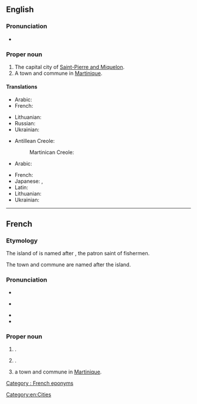 {{also|saint-pierre}}
==English==

===Pronunciation===
* {{IPA|en|/ˌsæ̃ piˈɛə(ɹ)/|/ˌseɪnt piˈɛə(ɹ)/}}

===Proper noun===
{{en-proper noun}}

# The capital city of [[Saint-Pierre and Miquelon]].
# A town and commune in [[Martinique]].

====Translations====
{{trans-top|capital city of Saint-Pierre and Miquelon}}
* Arabic: {{t|ar|سان بيير|tr=sān byir}}
* French: {{t+|fr|Saint-Pierre|m}}
{{trans-mid}}
* Lithuanian: {{t|lt|Sen Pjeras}}
* Russian: {{t|ru|Сен-Пьер|m}}
* Ukrainian: {{t|uk|Сен-П'єр|m}}
{{trans-bottom}}
{{trans-top|commune in Martinique}}
* Antillean Creole:
*: Martinican Creole: {{t|gcf|Senpiè|m}}
* Arabic: {{t|ar|سان بيير|tr=sān byir}}
{{trans-mid}}
* French: {{t+|fr|Saint-Pierre|m}}
* Japanese: {{t|ja|サン＝ピエール|tr=San=piēru}}, {{t|ja|サン・ピエール|tr=San Piēru}}
* Latin: {{t|la|Sanctus Petrus|m}}
* Lithuanian: {{t|lt|Sen Pjeras}}
* Ukrainian: {{t|uk|Сен-П'єр|m}}
{{trans-bottom}}

[[Category:en:Cities]]

----

==French==

===Etymology===
The island of {{m|fr|Saint-Pierre-et-Miquelon}} is named after {{w|Saint Peter}}, the patron saint of fishermen.

The town and commune are named after the island.

===Pronunciation===
* {{fr-IPA}}
* {{a|Quebec}} {{IPA|fr|/sẽ pjaɛ̯ʁ/}}
* {{hyphenation|fr|Saint-|Pierre}}
* {{rhymes|fr|ɛʁ|s=2}}

===Proper noun===
{{fr-proper noun|m}}

# {{place|fr|commune/and/island|communality/Saint-Pierre-et-Miquelon}}. {{defdate|From 1536}}
# {{place|fr|capital city|communality/Saint-Pierre-et-Miquelon}}. 
# a town and commune in [[Martinique]].

{{C|fr|Places in Martinique}}

[[Category : French eponyms]]